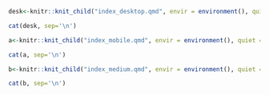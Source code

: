 ```{=html}
<meta name="title" content="Simon Oiry" />
<meta name="description" content="I am a PhD student in Marine Ecology at Nantes University. This is my personal website. " />
```

::: {.hide-on-small .hide-on-medium}
```r
desk<-knitr::knit_child("index_desktop.qmd", envir = environment(), quiet = TRUE)

cat(desk, sep='\n')
```
:::

::: {.hide-on-large .hide-on-medium}
```r
a<-knitr::knit_child("index_mobile.qmd", envir = environment(), quiet = TRUE)

cat(a, sep='\n')
```
:::

::: {.hide-on-large .hide-on-small}
```r
b<-knitr::knit_child("index_medium.qmd", envir = environment(), quiet = TRUE)

cat(b, sep='\n')
```
:::
